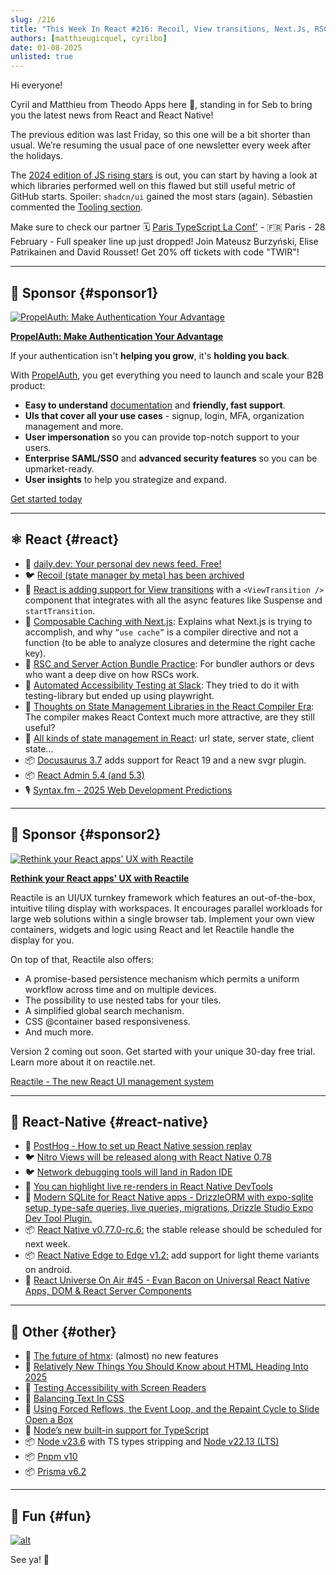 ```yaml
---
slug: /216
title: "This Week In React #216: Recoil, View transitions, Next.Js, RSC, A11y testing, React Compiler, Nitro Modules, Radon IDE, SQLite, RN edge-to-edge, htmx, Node, pnpm..."
authors: [matthieugicquel, cyrilbo]
date: 01-08-2025
unlisted: true
---
```


Hi everyone!

Cyril and Matthieu from Theodo Apps here 👋, standing in for Seb to bring you the latest news from React and React Native!

The previous edition was last Friday, so this one will be a bit shorter than usual. We’re resuming the usual pace of one newsletter every week after the holidays.

The [2024 edition of JS rising stars](https://risingstars.js.org/2024/en) is out, you can start by having a look at which libraries performed well on this flawed but still useful metric of GitHub starts. Spoiler: `shadcn/ui` gained the most stars (again). Sébastien commented the [Tooling section](https://risingstars.js.org/2024/en#section-build).

Make sure to check our partner 🗓️ [Paris TypeScript La Conf'](https://la-conf.typescript.paris/?utm_source=thisweekinreact) - 🇫🇷 Paris - 28 February - Full speaker line up just dropped! Join Mateusz Burzyński, Elise Patrikainen and David Rousset! Get 20% off tickets with code "TWIR"!

<!-- truncate -->


<Support />

---

## 💸 Sponsor {#sponsor1}

[![PropelAuth: Make Authentication Your Advantage](/emails/issues/216/PropelAuth.jpg)](https://www.propelauth.com/?utm_source=newsletter&utm_campaign=twinrjan82024)

**[PropelAuth: Make Authentication Your Advantage](https://www.propelauth.com/?utm_source=newsletter&utm_campaign=twinrjan82024)**

If your authentication isn't **helping you grow**, it's **holding you back**.

With [PropelAuth](https://www.propelauth.com/?utm_source=newsletter&utm_campaign=twinrjan82024), you get everything you need to launch and scale your B2B product:

- **Easy to understand** [documentation](https://docs.propelauth.com/?utm_source=newsletter&utm_campaign=twinrjan82024) and **friendly, fast support**.
- **UIs that cover all your use cases** - signup, login, MFA, organization management and more.
- **User impersonation** so you can provide top-notch support to your users.
- **Enterprise SAML/SSO** and **advanced security features** so you can be upmarket-ready.
- **User insights** to help you strategize and expand.

[Get started today](https://www.propelauth.com/?utm_source=newsletter&utm_campaign=twinrjan82024)

---

## ⚛️ React {#react}

- 💸 [daily.dev: Your personal dev news feed. Free!](https://daily.dev/w/this-week-in-react)
- 🐦 [Recoil (state manager by meta) has been archived](https://x.com/dai_shi/status/1875910305802514649)
- 👀 [React is adding support for View transitions](https://github.com/facebook/react/pull/31975) with a `<ViewTransition />` component that integrates with all the async features like Suspense and `startTransition`.
- 📜 [Composable Caching with Next.js](https://nextjs.org/blog/composable-caching): Explains what Next.js is trying to accomplish, and why `”use cache”` is a compiler directive and not a function (to be able to analyze closures and determine the right cache key).
- 📜 [RSC and Server Action Bundle Practice](https://github.com/orgs/web-infra-dev/discussions/23): For bundler authors or devs who want a deep dive on how RSCs work.
- 📜 [Automated Accessibility Testing at Slack](https://slack.engineering/automated-accessibility-testing-at-slack/): They tried to do it with testing-library but ended up using playwright.
- 📜 [Thoughts on State Management Libraries in the React Compiler Era](https://blog.axlight.com/posts/thoughts-on-state-management-libraries-in-the-react-compiler-era/): The compiler makes React Context much more attractive, are they still useful?
- 📜 [All kinds of state management in React](https://www.typeonce.dev/article/all-kinds-of-state-management-in-react): url state, server state, client state…
- 📦 [Docusaurus 3.7](https://docusaurus.io/blog/releases/3.7) adds support for React 19 and a new svgr plugin.
- 📦 [React Admin 5.4 (and 5.3)](https://marmelab.com/blog/2025/01/08/react-admin-january-2025-update.html)
- 🎙️ [Syntax.fm - 2025 Web Development Predictions](https://syntax.fm/show/866/2025-web-development-predictions)

<SubscribeFormEmbed placement="middle" />

---

## 💸 Sponsor {#sponsor2}

[![Rethink your React apps' UX with Reactile](/emails/issues/216/reactile.jpg)](https://www.reactile.net/?utm_source=ThisweekinReact)

**[Rethink your React apps' UX with Reactile](https://www.reactile.net/?utm_source=ThisweekinReact)**

Reactile is an UI/UX turnkey framework which features an out-of-the-box, intuitive tiling display with workspaces. It encourages parallel workloads for large web solutions within a single browser tab. Implement your own view containers, widgets and logic using React and let Reactile handle the display for you.

On top of that, Reactile also offers:

- A promise-based persistence mechanism which permits a uniform workflow across time and on multiple devices.
- The possibility to use nested tabs for your tiles.
- A simplified global search mechanism.
- CSS @container based responsiveness.
- And much more.

Version 2 coming out soon. Get started with your unique 30-day free trial. Learn more about it on reactile.net.

[Reactile - The new React UI management system](https://www.reactile.net/price?utm_source=ThisweekinReact)

---

## 📱 React-Native {#react-native}

- 💸 [PostHog - How to set up React Native session replay](https://dub.link/twir-jan8)
- 🐦 [Nitro Views will be released along with React Native 0.78](https://x.com/mrousavy/status/1876559810784833930)
- 🐦 [Network debugging tools will land in Radon IDE](https://x.com/kzzzf/status/1875211071231025353)
- 📖 [You can highlight live re-renders in React Native DevTools](https://reactnative.dev/docs/react-native-devtools#react-components)
- 📜 [Modern SQLite for React Native apps - DrizzleORM with expo-sqlite setup, type-safe queries, live queries, migrations, Drizzle Studio Expo Dev Tool Plugin.](https://expo.dev/blog/modern-sqlite-for-react-native-apps)
- 📦 [React Native v0.77.0-rc.6:](https://github.com/facebook/react-native/releases/tag/v0.77.0-rc.6) the stable release should be scheduled for next week.
- 📦 [React Native Edge to Edge v1.2:](https://github.com/zoontek/react-native-edge-to-edge/releases/tag/1.2.0) add support for light theme variants on android.
- 🎥 [React Universe On Air #45 - Evan Bacon on Universal React Native Apps, DOM & React Server Components](https://www.youtube.com/watch?v=rA7E3rGKSZw)

---

## 🔀 Other {#other}

- 📜 [The future of htmx](https://htmx.org/essays/future/): (almost) no new features
- 📜 [Relatively New Things You Should Know about HTML Heading Into 2025](https://frontendmasters.com/blog/bone-up-html-2025/)
- 📜 [Testing Accessibility with Screen Readers](https://www.epicweb.dev/testing-accessibility-with-screen-readers)
- 📜 [Balancing Text In CSS](https://ishadeed.com/article/balancing-text-css/)
- 📜 [Using Forced Reflows, the Event Loop, and the Repaint Cycle to Slide Open a Box](https://macarthur.me/posts/box/)
- 📜 [Node’s new built-in support for TypeScript](https://2ality.com/2025/01/nodejs-strip-type.html)
- 📦 [Node v23.6](https://nodejs.org/en/blog/release/v23.6.0) with TS types stripping and [Node v22.13 (LTS)](https://nodejs.org/en/blog/release/v22.13.0)
- 📦 [Pnpm v10](https://github.com/pnpm/pnpm/releases/tag/v10.0.0)
- 📦 [Prisma v6.2](https://github.com/prisma/prisma/releases/tag/6.2.0)

---

## 🤭 Fun {#fun}

[![alt](/emails/issues/216/meme.jpg)](https://x.com/jordwalke/status/1875336115009573268)

See ya! 👋

